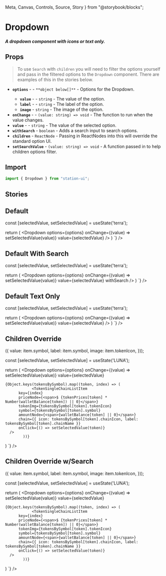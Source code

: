   Meta,
  Canvas,
  Controls,
  Source,
  Story
} from "@storybook/blocks";

<Meta title="Components/Inputs/Dropdown" />

# Dropdown

##### A dropdown component with icons or text only.

## Props
> To use `Search` with `children` you will need to filter the options yourself and pass in the filtered options to the `Dropdown` component.
> There are examples of this in the stories below.

- **`options`** - <RequiredText /> - `**object below[]**` - Options for the Dropdown.
  - **`value`** - <RequiredText /> - `string` - The value of the option.
  - **`label`** - <RequiredText /> - `string` - The label of the option.
  - **`image`** - `string` - The image of the option.
- **`onChange`** - <RequiredText /> - `(value: string) => void` - The function to run when the value changes.
- **`value`** - <RequiredText /> - `string` - The value of the selected option.
- **`withSearch`** - `boolean` - Adds a search input to search options.
- **`children`** - `ReactNode` - Passing in ReactNodes into this will override the standard option UI.
- **`setSearchValue`** - `(value: string) => void` - A function passed in to help children options filter.

## Import
```jsx
import { Dropdown } from "station-ui";
```

## Stories

## Default
<div
  className="story__wrapper"
  style={{
    width: "calc(100% - 20px)",
    margin: "45px 10px 60px 10px",
  }}
>
  <Story of={DropdownStories.Default} />
  <Source code={`
    const options = [
  { value: "terra", label: "Terra", image: 'https://station-assets.terra.dev/img/chains/Terra.svg' },
  ...
];

const [selectedValue, setSelectedValue] = useState('terra');

return (
  <Dropdown
    options={options}
    onChange={(value) => setSelectedValue(value)}
    value={selectedValue}
  />
)
  `} />
</div>

## Default With Search
<div
  className="story__wrapper"
  style={{
    width: "calc(100% - 20px)",
    margin: "45px 10px 60px 10px",
  }}
>
  <Story of={DropdownStories.DefaultWithSearch} />
  <Source code={`
    const options = [
  { value: "terra", label: "Terra" },
  ...
];

const [selectedValue, setSelectedValue] = useState('terra');

return (
      <Dropdown
    options={options}
    onChange={(value) => setSelectedValue(value)}
    value={selectedValue}
    withSearch
  />
)
  `} />
</div>

## Default Text Only
<div
  className="story__wrapper"
  style={{
    width: "calc(100% - 20px)",
    margin: "45px 10px 60px 10px",
  }}
>
  <Story of={DropdownStories.DefaultTextOnly} />
  <Source code={`
    const options = [
  { value: "terra", label: "Terra" },
  ...
];

const [selectedValue, setSelectedValue] = useState('terra');

return (
  <Dropdown
    options={options}
    onChange={(value) => setSelectedValue(value)}
    value={selectedValue}
  />
)
  `} />
</div>

## Children Override
<div
  className="story__wrapper"
  style={{
    width: "calc(100% - 20px)",
    margin: "45px 10px 60px 10px",
  }}
>
  <Story of={DropdownStories.ChildrenOverride} />
  <Source code={`
    const options: { value: string; label: string; image?: string }[] =
  Object.values(tokensBySymbol).map(item => ({
    value: item.symbol,
    label: item.symbol,
    image: item.tokenIcon,
  }));

const [selectedValue, setSelectedValue] = useState('LUNA');

return (
    <Dropdown
    options={options}
    onChange={(value) => setSelectedValue(value)}
    value={selectedValue}
  >
    {Object.keys(tokensBySymbol).map((token, index) => (
                <TokenSingleChainListItem
          key={index}
          priceNode={<span>$ {tokenPrices[token] * Number(walletBalance[token]) || 0}</span>}
          tokenImg={tokensBySymbol[token].tokenIcon}
          symbol={tokensBySymbol[token].symbol}
          amountNode={<span>{walletBalance[token] || 0}</span>}
          chain={{ icon: tokensBySymbol[token].chainIcon, label: tokensBySymbol[token].chainName }}
          onClick={() => setSelectedValue(token)}
      />
            ))}
  </Dropdown>
)
  `} />
</div>

## Children Override w/Search
<div
  className="story__wrapper"
  style={{
    width: "calc(100% - 20px)",
    margin: "45px 10px 60px 10px",
  }}
>
  <Story of={DropdownStories.ChildrenOverrideWithSearch} />
  <Source code={`
    const options: { value: string; label: string; image?: string }[] =
  Object.values(tokensBySymbol).map(item => ({
    value: item.symbol,
    label: item.symbol,
    image: item.tokenIcon,
  }));

const [selectedValue, setSelectedValue] = useState('LUNA');

return (
    <Dropdown
    options={options}
    onChange={(value) => setSelectedValue(value)}
    value={selectedValue}
  >
    {Object.keys(tokensBySymbol).map((token, index) => (
                <TokenSingleChainListItem
          key={index}
          priceNode={<span>$ {tokenPrices[token] * Number(walletBalance[token]) || 0}</span>}
          tokenImg={tokensBySymbol[token].tokenIcon}
          symbol={tokensBySymbol[token].symbol}
          amountNode={<span>{walletBalance[token] || 0}</span>}
          chain={{ icon: tokensBySymbol[token].chainIcon, label: tokensBySymbol[token].chainName }}
          onClick={() => setSelectedValue(token)}
      />
            ))}
  </Dropdown>
)
  `} />
</div>

<br />
<br />
<br />
<br />
<br />
<br />
<br />
<br />
<br />
<br />
<br />
<br />
<br />
<br />
<br />
<br />
<br />
<br />
<br />
<br />
<br />
